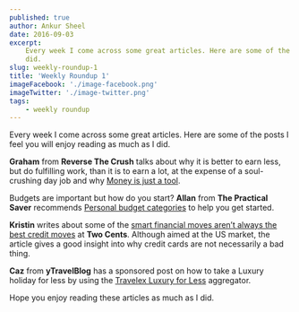 ```yaml
---
published: true
author: Ankur Sheel
date: 2016-09-03
excerpt:
    Every week I come across some great articles. Here are some of the posts I feel you will enjoy reading as much as I
    did.
slug: weekly-roundup-1
title: 'Weekly Roundup 1'
imageFacebook: './image-facebook.png'
imageTwitter: './image-twitter.png'
tags:
    - weekly roundup
---
```


Every week I come across some great articles. Here are some of the posts I feel you will enjoy reading as much as I did.

**Graham** from **Reverse The Crush** talks about why it is better to earn less, but do fulfilling work, than it is to
earn a lot, at the expense of a soul-crushing day job and why
[Money is just a tool](http://www.reversethecrush.com/%F0%9F%92%AB%E2%9C%8D%F0%9F%8F%BB%F0%9F%92%B0%F0%9F%92%BB%F0%9F%9B%A0%F0%9F%8F%9D-money-is-just-a-tool/).

Budgets are important but how do you start? **Allan** from **The Practical Saver** recommends
[Personal budget categories](http://www.thepracticalsaver.com/personal-budget-categories-start-budget/) to help you get
started.

**Kristin** writes about some of the
[smart financial moves aren’t always the best credit moves](http://twocents.lifehacker.com/good-money-habits-that-can-hurt-your-credit-1785962981)
at **Two Cents**. Although aimed at the US market, the article gives a good insight into why credit cards are not
necessarily a bad thing.

**Caz** from **yTravelBlog** has a sponsored post on how to take a Luxury holiday for less by using the
[Travelex Luxury for Less](https://www.travelex.com/travelex-hub/travel-inspiration/luxury-for-less) aggregator.

Hope you enjoy reading these articles as much as I did.
